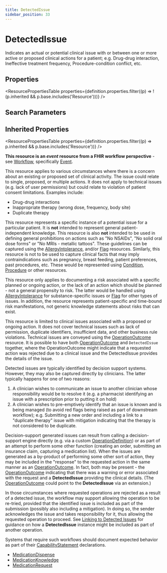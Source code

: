 ```yaml
---
title: DetectedIssue
sidebar_position: 33
---
```



# DetectedIssue

Indicates an actual or potential clinical issue with or between one or more active or proposed clinical actions for a patient; e.g. Drug-drug interaction, Ineffective treatment frequency, <Link to="/docs/api/fhir/resources/procedure">Procedure</Link>-condition conflict, etc.

<Tabs queryString="section">
  <TabItem value="schema" label="Schema" default>

## Properties

<ResourcePropertiesTable
  properties={definition.properties.filter((p) => !(p.inherited && p.base.includes('Resource')))}
/>

## Search Parameters

<SearchParamsTable searchParams={definition.searchParameters} />

## Inherited Properties

<ResourcePropertiesTable properties={definition.properties.filter((p) => p.inherited && p.base.includes('Resource'))} />

  </TabItem>
  <TabItem value="usage" label="Usage">
<div> <a name="scope"></a> <p><strong>This resource is an <em>event</em> resource from a FHIR workflow perspective</strong> - see <a href="https://www.hl7.org/fhir/workflow.html">Workflow</a>, specifically <a href="https://www.hl7.org/fhir/workflow.html#event">Event</a>.</p> <p> This resource applies to various circumstances where there is a concern about an existing or proposed set of clinical activity.  The issue could relate to single, proposed, or multiple actions.   It does not apply to technical issues (e.g. lack of user permissions) but could relate to violation of patient consent limitations.  Examples include: </p> <ul>   <li>Drug-drug interactions</li>   <li>Inappropriate therapy (wrong dose, frequency, body site)</li>   <li>Duplicate therapy</li> </ul>    <p> This resource represents a specific instance of a potential issue for a particular patient. It is <b>not</b> intended to represent general patient-independent knowledge. This resource is also <b>not</b> intended to be used in defining general prohibitions on actions such as "No NSAIDs", "No solid oral dose forms" or "No MRIs - metallic tattoos".   These guidelines can be captured using the <a href="/docs/api/fhir/resources/allergyintolerance">AllergyIntolerance</a>, and/or <a href="/docs/api/fhir/resources/flag">Flag</a> resources.   Similarly, this resource is not to be used to capture clinical facts that may imply contraindications such as pregnancy, breast feeding, patient preferences, past procedures, etc.  These would be represented using <a href="/docs/api/fhir/resources/condition">Condition</a>, <a href="/docs/api/fhir/resources/procedure">Procedure</a> or other resources. </p> </div>
  </TabItem>
  <TabItem value="relationships" label="Relationships">
<div> <a name="bnr"></a> <p> This resource only applies to documenting a risk associated with a specific planned or ongoing action, or the lack of an action which should be planned - not a general propensity to risk. The latter would be handled using <a href="/docs/api/fhir/resources/allergyintolerance">AllergyIntolerance</a> for substance-specific issues or <a href="/docs/api/fhir/resources/flag">Flag</a> for other types of issues. In addition, the resource represents patient-specific and time-bound risk manifestations, not generic knowledge statements about risks that can exist. </p> <p>This resource is limited to clinical issues associated with a proposed or ongoing action.  It does not cover technical issues such as lack of permission, duplicate identifiers, insufficient data, and other business rule violations. Technical issues are conveyed using the <a href="/docs/api/fhir/resources/operationoutcome">OperationOutcome</a> resource.   It is possible to have both <a href="/docs/api/fhir/resources/operationoutcome">OperationOutcome</a> and <code>DetectedIssue</code> together, where the <Link to="/docs/api/fhir/resources/operationoutcome">OperationOutcome</Link> might  indicate that a requested action was rejected due to a clinical issue and the <Link to="/docs/api/fhir/resources/detectedissue">DetectedIssue</Link> provides the details of the issue.</p> </div>
  </TabItem>
  <TabItem value="backgroundAndContext" label="Background and Context">
<div> <a name="bnc"></a> <p> Detected issues are typically identified by decision support systems.  However, they may also be captured directly by clinicians.  The latter typically happens for one of two reasons: </p> <ol>   <li>A clinician wishes to communicate an issue to another clinician whose responsibility would be to resolve it (e.g. a pharmacist identifying an issue with a prescription prior to putting it on hold)</li>   <li>A clinician wishes to pre-emptively identify that an issue is known and is being managed (to avoid red flags being raised as part of downstream workflow); e.g. Submitting a new order and including a link to    a "duplicate therapy" issue with mitigation indicating that the therapy is not considered to be duplicate.</li> </ol> <p> Decision-support generated issues can result from calling a decision-support engine directly (e.g. via a custom <a href="/docs/api/fhir/resources/operationdefinition">OperationDefinition</a>) or as part of an attempt to perform some other function (creating an order, submitting an insurance claim, capturing a medication list).  When the issues are generated as a by-product of performing some other sort of action, they may be included in the "response" to the requested action in the same manner as an <a href="/docs/api/fhir/resources/operationoutcome">OperationOutcome</a>.  In fact, both may be present - the <a href="/docs/api/fhir/resources/operationoutcome">OperationOutcome</a> indicating that there was a warning or error associated with the request and a <b>DetectedIssue</b> providing the clinical details.  (The <a href="/docs/api/fhir/resources/operationoutcome">OperationOutcome</a> could point to the <b>DetectedIssue</b> via an extension.) </p> <p> In those circumstances where requested operations are rejected as a result of a detected issue, the workflow may support allowing the operation to be re-tried, provided that the identified issue is included as part of the submission (possibly also including a mitigation).  In doing so, the sender acknowledges the issue and takes responsibility for it, thus allowing the requested operation to proceed.  See <a href="https://www.hl7.org/fhir/#linking">Linking to Detected Issues</a> for guidance on how a <b>DetectedIssue</b> instance might be included as part of another operation. </p> <p> Systems that require such workflows should document expected behavior as part of their <a href="/docs/api/fhir/resources/capabilitystatement">CapabilityStatement</a> declarations. </p> </div>
  </TabItem>
  <TabItem value="referencedBy" label="Referenced By">
<ul><li><a href="/docs/api/fhir/resources/medicationdispense">MedicationDispense</a></li>
<li><a href="/docs/api/fhir/resources/medicationknowledge">MedicationKnowledge</a></li>
<li><a href="/docs/api/fhir/resources/medicationrequest">MedicationRequest</a></li></ul>
  </TabItem>
</Tabs>

